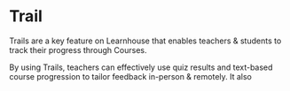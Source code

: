 
# Trail

Trails are a key feature on Learnhouse that enables teachers & students to track their progress through Courses.

By using Trails, teachers can effectively use quiz results and text-based course progression to tailor feedback in-person & remotely. It also 
